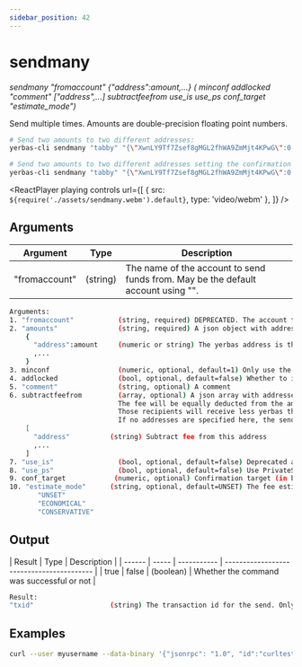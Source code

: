 ```yaml
---
sidebar_position: 42
---
```



# sendmany

_sendmany "fromaccount" {"address":amount,...} ( minconf addlocked "comment" ["address",...] subtractfeefrom use_is use_ps conf_target "estimate_mode")_

Send multiple times. Amounts are double-precision floating point numbers.

```bash
# Send two amounts to two different addresses:
yerbas-cli sendmany "tabby" "{\"XwnLY9Tf7Zsef8gMGL2fhWA9ZmMjt4KPwG\":0.01,\"XuQQkwA4FYkq2XERzMY2CiAZhJTEDAbtcG\":0.02}"

# Send two amounts to two different addresses setting the confirmation and comment:
yerbas-cli sendmany "tabby" "{\"XwnLY9Tf7Zsef8gMGL2fhWA9ZmMjt4KPwG\":0.01,\"XuQQkwA4FYkq2XERzMY2CiAZhJTEDAbtcG\":0.02}" 6 false "testing"
```

<ReactPlayer
  playing
  controls
  url={[
    { src: `${require('./assets/sendmany.webm').default}`, type: 'video/webm' },
  ]}
/>

## Arguments

| Argument      | Type     | Description                                                                      |
| ------------- | -------- | -------------------------------------------------------------------------------- |
| "fromaccount" | (string) | The name of the account to send funds from. May be the default account using "". |

```bash
Arguments:
1. "fromaccount"           (string, required) DEPRECATED. The account to send the funds from. Should be "" for the default account
2. "amounts"               (string, required) A json object with addresses and amounts
    {
      "address":amount     (numeric or string) The yerbas address is the key, the numeric amount (can be string) in YERB is the value
      ,...
    }
3. minconf                 (numeric, optional, default=1) Only use the balance confirmed at least this many times.
4. addlocked               (bool, optional, default=false) Whether to include transactions locked via InstantSend.
5. "comment"               (string, optional) A comment
6. subtractfeefrom         (array, optional) A json array with addresses.
                           The fee will be equally deducted from the amount of each selected address.
                           Those recipients will receive less yerbas than you enter in their corresponding amount field.
                           If no addresses are specified here, the sender pays the fee.
    [
      "address"          (string) Subtract fee from this address
      ,...
    ]
7. "use_is"                (bool, optional, default=false) Deprecated and ignored
8. "use_ps"                (bool, optional, default=false) Use PrivateSend funds only
9. conf_target            (numeric, optional) Confirmation target (in blocks)
10. "estimate_mode"      (string, optional, default=UNSET) The fee estimate mode, must be one of:
       "UNSET"
       "ECONOMICAL"
       "CONSERVATIVE"
```

## Output

| Result | Type  | Description |
| ------ | ----- | ----------- | ----------------------------------------- |
| true   | false | (boolean)   | Whether the command was successful or not |

```bash
Result:
"txid"                   (string) The transaction id for the send. Only 1 transaction is created  regardless of the number of addresses.
```

## Examples

```bash
curl --user myusername --data-binary '{"jsonrpc": "1.0", "id":"curltest", "method": "sendmany", "params": ["tabby", "{\"XwnLY9Tf7Zsef8gMGL2fhWA9ZmMjt4KPwG\":0.01,\"XuQQkwA4FYkq2XERzMY2CiAZhJTEDAbtcG\":0.02}", 6, false, "testing"] }' -H 'content-type: text/plain;' http://127.0.0.1:9998/
```

